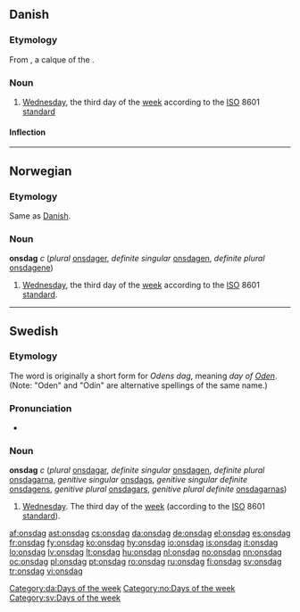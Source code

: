 ==Danish==
{{wikipedia|lang=da}}

===Etymology===

From {{etyl|non|da}} {{term|óðinsdagr|lang=non}}, a calque of the {{etyl|la|-}} {{term|dies Mercurii||Wednesday|lang=la}}.

===Noun===
{{da-noun|en|e}}

# [[Wednesday]], the third day of the [[week]] according to the [[ISO]] 8601 [[standard]]

====Inflection====
{{da-noun-infl|en|e}}
[[Category:da:Days of the week]]

----

==Norwegian==
===Etymology===
Same as [[#Danish|Danish]].

===Noun===
'''onsdag''' ''c'' (''plural'' [[onsdager]], ''definite singular'' [[onsdagen]], ''definite plural'' [[onsdagene]])
#[[Wednesday]], the third day of the [[week]] according to the [[ISO]] 8601 [[standard]].

[[Category:no:Days of the week]]

----

==Swedish==
===Etymology===
The word is originally a short form for ''Odens dag'', meaning ''day of [[w:Odin|Oden]]''. (Note: "Oden" and "Odin" are alternative spellings of the same name.)
===Pronunciation===
*{{audio|Sv-onsdag.ogg|audio}}

===Noun===
'''onsdag''' ''c'' (''plural'' [[onsdagar]], ''definite singular'' [[onsdagen]], ''definite plural'' [[onsdagarna]], ''genitive singular'' [[onsdags]], ''genitive singular definite'' [[onsdagens]], ''genitive plural'' [[onsdagars]], ''genitive plural definite'' [[onsdagarnas]])

# [[Wednesday]]. The third day of the [[week]] (according to the [[ISO]] 8601 [[standard]]).

[[Category:sv:Days of the week]]

[[af:onsdag]]
[[ast:onsdag]]
[[cs:onsdag]]
[[da:onsdag]]
[[de:onsdag]]
[[el:onsdag]]
[[es:onsdag]]
[[fr:onsdag]]
[[fy:onsdag]]
[[ko:onsdag]]
[[hy:onsdag]]
[[io:onsdag]]
[[is:onsdag]]
[[it:onsdag]]
[[lo:onsdag]]
[[lv:onsdag]]
[[lt:onsdag]]
[[hu:onsdag]]
[[nl:onsdag]]
[[no:onsdag]]
[[nn:onsdag]]
[[oc:onsdag]]
[[pl:onsdag]]
[[pt:onsdag]]
[[ro:onsdag]]
[[ru:onsdag]]
[[fi:onsdag]]
[[sv:onsdag]]
[[tr:onsdag]]
[[vi:onsdag]]